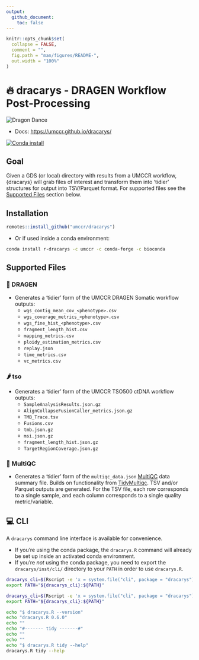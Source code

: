 ```yaml
---
output:
  github_document:
    toc: false
---
```


<!-- README.md is generated from README.Rmd. Please edit that file -->

```r
knitr::opts_chunk$set(
  collapse = FALSE,
  comment = "",
  fig.path = "man/figures/README-",
  out.width = "100%"
)
```

# 🔥 dracarys - DRAGEN Workflow Post-Processing

![](https://emojis.slackmojis.com/emojis/images/1643517245/32837/dragon_wiggle.gif?1643517245 "Dragon Dance")


- Docs: <https://umccr.github.io/dracarys/>

[![Conda install](https://anaconda.org/umccr/r-dracarys/badges/latest_release_date.svg)](https://anaconda.org/umccr/r-dracarys)

## Goal

Given a GDS (or local) directory with results from a UMCCR workflow, {dracarys} will grab files of interest
and transform them into 'tidier' structures for output into TSV/Parquet format.
For supported files see the [Supported Files](#supported-files) section below.

## Installation

```r
remotes::install_github("umccr/dracarys")
```

- Or if used inside a conda environment:

```bash
conda install r-dracarys -c umccr -c conda-forge -c bioconda
```

## Supported Files

### 🐉 DRAGEN

- Generates a 'tidier' form of the UMCCR DRAGEN Somatic workflow outputs:
    - `wgs_contig_mean_cov_<phenotype>.csv`
    - `wgs_coverage_metrics_<phenotype>.csv`
    - `wgs_fine_hist_<phenotype>.csv`
    - `fragment_length_hist.csv`
    - `mapping_metrics.csv`
    - `ploidy_estimation_metrics.csv`
    - `replay.json`
    - `time_metrics.csv`
    - `vc_metrics.csv`

### 🌶 tso

- Generates a 'tidier' form of the UMCCR TSO500 ctDNA workflow outputs:
    - `SampleAnalysisResults.json.gz`
    - `AlignCollapseFusionCaller_metrics.json.gz`
    - `TMB_Trace.tsv`
    - `Fusions.csv`
    - `tmb.json.gz`
    - `msi.json.gz`
    - `fragment_length_hist.json.gz`
    - `TargetRegionCoverage.json.gz`

### 🌈 MultiQC

- Generates a 'tidier' form of the `multiqc_data.json`
  [MultiQC](https://multiqc.info/) data summary file. Builds on functionality from
  [TidyMultiqc](https://github.com/multimeric/TidyMultiqc). TSV and/or Parquet
  outputs are generated. For the TSV file, each row corresponds
  to a single sample, and each column corresponds to a single quality metric/variable.


## 💻 CLI

A `dracarys` command line interface is available for convenience.

- If you're using the conda package, the `dracarys.R` command will already be set up
  inside an activated conda environment.
- If you're _not_ using the conda package, you need to export the
  `dracarys/inst/cli/` directory to your `PATH` in order to use `dracarys.R`.

```bash
dracarys_cli=$(Rscript -e 'x = system.file("cli", package = "dracarys"); cat(x, "\n")' | xargs)
export PATH="${dracarys_cli}:${PATH}"
```

```bash
dracarys_cli=$(Rscript -e 'x = system.file("cli", package = "dracarys"); cat(x, "\n")' | xargs)
export PATH="${dracarys_cli}:${PATH}"

echo "$ dracarys.R --version"
echo "dracarys.R 0.6.0"
echo ""
echo "#------- tidy -------#"
echo ""
echo ""
echo "$ dracarys.R tidy --help"
dracarys.R tidy --help
```
